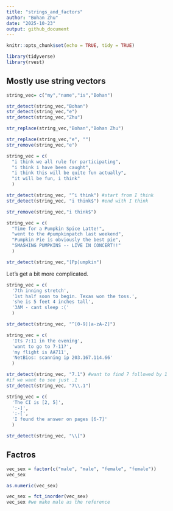 ```yaml
---
title: "strings_and_factors"
author: "Bohan Zhu"
date: "2025-10-23"
output: github_document
---
```


```r
knitr::opts_chunk$set(echo = TRUE, tidy = TRUE)
```

```r
library(tidyverse)
library(rvest)
```

## Mostly use string vectors

```r
string_vec= c("my","name","is","Bohan")

str_detect(string_vec,"Bohan")
str_detect(string_vec,"e")
str_detect(string_vec,"Zhu")

str_replace(string_vec,"Bohan","Bohan Zhu")

str_replace(string_vec,"e", "")
str_remove(string_vec,"e")
```

```r
string_vec = c(
  "i think we all rule for participating",
  "i think i have been caught",
  "i think this will be quite fun actually",
  "it will be fun, i think"
  )

str_detect(string_vec, "^i think") #start from I think
str_detect(string_vec, "i think$") #end with I think

str_remove(string_vec,"i think$")
```

```r
string_vec = c(
  "Time for a Pumpkin Spice Latte!",
  "went to the #pumpkinpatch last weekend",
  "Pumpkin Pie is obviously the best pie",
  "SMASHING PUMPKINS -- LIVE IN CONCERT!!"
  )

str_detect(string_vec,"[Pp]umpkin")
```

Let's get a bit more complicated.

```r
string_vec = c(
  '7th inning stretch',
  '1st half soon to begin. Texas won the toss.',
  'she is 5 feet 4 inches tall',
  '3AM - cant sleep :('
  )

str_detect(string_vec, "^[0-9][a-zA-Z]") 
```

```r
string_vec = c(
  'Its 7:11 in the evening',
  'want to go to 7-11?',
  'my flight is AA711',
  'NetBios: scanning ip 203.167.114.66'
  )

str_detect(string_vec, "7.1") #want to find 7 followed by 1
#if we want to see just .1
str_detect(string_vec, "7\\.1") 
```

```r
string_vec = c(
  'The CI is [2, 5]',
  ':-]',
  ':-[',
  'I found the answer on pages [6-7]'
  )

str_detect(string_vec, "\\[")
```



## Factros

```r
vec_sex = factor(c("male", "male", "female", "female"))
vec_sex
```

```r
as.numeric(vec_sex)
```

```r
vec_sex = fct_inorder(vec_sex)
vec_sex #we make male as the reference
```

